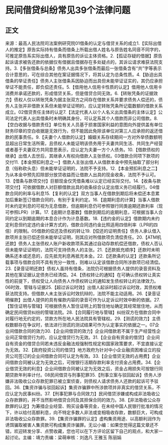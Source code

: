 # 民间借贷纠纷常见39个法律问题
## 正文
来源：最高人民法院司法案例研究院01借条的认定与借贷关系的成立1.【实际出借人的推定】原告实际持有借条而借条上所载出借人姓名与原告姓名同音不同字的，可推定原告系实际出借人，具有原告的诉讼主体资格。2.【孤证存疑的借据】原告起诉请求被告还款的依据仅有借据且借据存在多处疑点的，其诉讼请求难获法院支持。3.【多张借条与总条】债务人出具多张借条而最后一张借条含有“共”字等表示合计意思的，可在综合其他在案证据情况下，将其认定为总条性质。4.【胁迫出具借条的举证责任】债务人主张借条系因胁迫而出具但未能举证证实的，其仍应承担举证不能责任，即负偿还责任。5.【借用他人信用卡性质的认定】借用他人信用卡消费并承诺还款的，形成借贷关系，但是借贷合同无效。6.【转账凭条的证据效力】债权人仅以转账凭条为据主张双方之间存在借款关系并要求债务人偿还的，债务人主张并非借款关系但未能举证证明的，应认定转账凭条所记载数额的借款关系成立。02借贷责任主体的认定7.【法定代表人以个人名义出具借条的主体认定】公司法定代表人出具借条时未明确其身份，可认定系其个人借款而非公司借款。8.【空白收据与借款责任】单位有关人员基于损害国家利益的意图向外提供盖有单位财务印章的空白收据是无效行为，但不能因此免除该单位对第三人应承担的返还借款的民事责任。9.【夫妻个人借款的认定】婚姻关系存续期间一方对外举债数额明显超出日常生活所需，且债权人未能证明该债务用于夫妻共同生活、共同生产经营或者基于夫妻双方共同意思表示，应认定为夫妻一方个人债务。10.【借款债权的继承】出借人去世后，其继承人有权向借款人主张债权。03借款合同项下款项的交付11.【本金预扣利息之一】借款人主张出借人从借款本金中预先抽取了部分利息（俗称砍头息）但未能举证证明的，法院不予支持。12.【本金预扣利息之二】为从本金中预先扣除部分放贷收益而让借款人出具的现金收条，法院不予认可。13.【借条与款项交付】巨额现金仅凭借条难以认定已经实际交付。14.【收条与款项交付】可依据借款人对巨额借款出具的收条综合认定出借义务已经履行。04借款合同的利率与利息15.【复利的认定】双方当事人在借款到期后将未偿还本息累加后重新签订借款合同的，有别于复利约定。16.【逾期利息的计算】当事人借款时未约定利息的可视为无息借款，但逾期利息仍可参照银行同类逾期还款利率（现可参照LPR）计算。17.【逾期计息基数】借款到期后的逾期利息，可根据当事人合同约定以到期逾期的本息合计作为计息基数。18.【违约金的认定】借款期内未约定利息但约定违约金计算方式的，借款合同违约金比照适用四倍利率（LPR的四倍）的限制。05借款的偿还及债权的转让19.【偿还的证明责任】债务人承认借入款项并主张已偿还但未能举证证明，则其应对所借款项负清偿责任。20.【ATM机还款】债务人主张债权人账户新收款项系其通过自动存款机偿还借款，债权人否认但未能举证证明的，法院可支持债务人的主张。21.【还款抵充顺序】还款时未明确系还本或还息的，应先抵充利息再抵充本金。22.【还款条的认定】还款条所记载事项与借款合同不具有充分一致性，则难以认定该借款合同所涉款项已经清偿。23.【录音证明还款】债权人虽持有借条，法院仍可根据债务人提供的录音资料及其他在案证据认定债务已经清偿。24.【债权转让的通知】在可确认债权转让真实性的前提下，债权受让人向债务人作债权转让的通知发生债权转让的法律效力。06时效、管辖与证据25.【超过诉讼时效】出借人起诉时超过诉讼时效，其债权难获法院支持。但借款人未主张诉讼时效抗辩的，法院不能主动适用。26.【录音证明催款】出借人提供的具有催款内容的录音可作为认定诉讼时效中断的依据。27.【暂住证明与管辖】可根据债务人暂住证明上的暂住地址确定其经常居住地，从而确定民间借贷纠纷的管辖法院。28.【合同履行地与管辖】纠纷双方在借款合同中对履行地无约定的，贷款方所在地人民法院具有管辖权。29.【测谎的效力】主债权数额存在争议时，依法进行测谎的测试结果可作为认定事实的依据之一。07企业间借款合同的效力30.【企业间借贷的效力】企业间借款若不属于生产经营性企业间正常借贷行为的，应认定借贷行为无效。31.【企业自有资金的借贷】企业间自有资金的借贷合同若未违反金融法规强制性规定和国家政策要求，不宜直接认定为无效。32.【政府投资公司的借贷】地方政府为针对中小企业融资困难设立的投资公司签订的企业间借款合同可认定为有效。33.【企业借贷无效的占用费】企业间借款合同被认定为无效之后，可按银行活期存款利率支付资金占用费。34.【企业借贷无效的利息】企业间借款合同被认定为无效之后，资金占用损失可按银行同期贷款年利率计付。08民间借贷与刑事犯罪35.【刑事立案与驳回起诉】债务人涉嫌非法吸收公众存款犯罪已被立案侦查，则债权人请求债务人还款的起诉可予驳回。36.【集资诈骗与驳回起诉】集资诈骗罪中所涉款项并非真实的借贷关系，不应认定为民事纠纷。37.【刑事犯罪与合同效力】民间借贷涉嫌或构成非法吸收公众存款罪的，并不当然影响借贷合同及其担保合同的效力。38.【非法吸收公众存款罪的认定】为筹措企业经营、购买设备等资金，在未经中国人民银行批准的情况下，许以给付高额利息，向不特定多数人非法或变相吸收存款，数额巨大，可构成非法吸收公众存款罪。39.【集资诈骗罪的认定】虚构集资用途、以高额利润作为诱饵骗取被害人集资款可构成集资诈骗罪。无讼小编：如果您觉得这篇文章还不错，欢迎转发分享、点赞收藏，您也可以在下方评论区留下自己的观点，和大家一起讨论。主编：靖力责编：梁萌审核：刘逸凡 王雅玉 陈丽娟